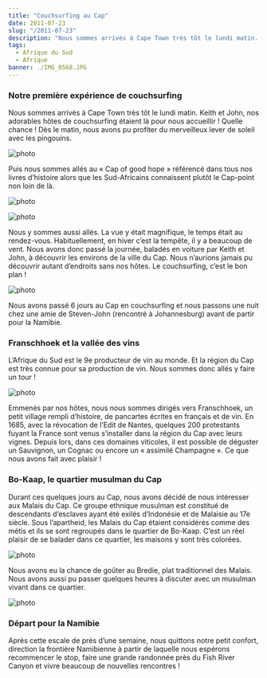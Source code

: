 ```yaml
---
title: "Couchsurfing au Cap"
date: 2011-07-23
slug: "/2011-07-23"
description: "Nous sommes arrivés à Cape Town très tôt le lundi matin. Keith et John, nos adorables hôtes de couchsurfing étaient..."
tags:
  - Afrique du Sud
  - Afrique
banner: ./IMG_0568.JPG
---
```


### Notre première expérience de couchsurfing

Nous sommes arrivés à Cape Town très tôt le lundi matin. Keith et John, nos adorables hôtes de couchsurfing étaient là pour nous accueillir ! Quelle chance ! Dès le matin, nous avons pu profiter du merveilleux lever de soleil avec les pingouins.

![photo](./IMG_0453.JPG)

Puis nous sommes allés au « Cap of good hope » référencé dans tous nos livres d’histoire alors que les Sud-Africains connaissent plutôt le Cap-point non loin de là.

![photo](./IMG_0484.JPG)

![photo](./IMG_0494.JPG)

Nous y sommes aussi allés. La vue y était magnifique, le temps était au rendez-vous. Habituellement, en hiver c’est la tempête, il y a beaucoup de vent. Nous avons donc passé la journée, baladés en voiture par Keith et John, à découvrir les environs de la ville du Cap. Nous n’aurions jamais pu découvrir autant d’endroits sans nos hôtes. Le couchsurfing, c’est le bon plan !

![photo](./IMG_0530.JPG)

Nous avons passé 6 jours au Cap en couchsurfing et nous passons une nuit chez une amie de Steven-John (rencontré à Johannesburg) avant de partir pour la Namibie.

### Franschhoek et la vallée des vins

L’Afrique du Sud est le 9e producteur de vin au monde. Et la région du Cap est très connue pour sa production de vin. Nous sommes donc allés y faire un tour !

![photo](./IMG_0543.JPG)

Emmenés par nos hôtes, nous nous sommes dirigés vers Franschhoek, un petit village rempli d’histoire, de pancartes écrites en français et de vin. En 1685, avec la révocation de l’Edit de Nantes, quelques 200 protestants fuyant la France sont venus s’installer dans la région du Cap avec leurs vignes. Depuis lors, dans ces domaines viticoles, il est possible de déguster un Sauvignon, un Cognac ou encore un « assimilé Champagne ». Ce que nous avons fait avec plaisir !

### Bo-Kaap, le quartier musulman du Cap

Durant ces quelques jours au Cap, nous avons décidé de nous intéresser aux Malais du Cap. Ce groupe ethnique musulman est constitué de descendants d’esclaves ayant été exilés d’Indonésie et de Malaisie au 17e siècle. Sous l’apartheid, les Malais du Cap étaient considérés comme des métis et ils se sont regroupés dans le quartier de Bo-Kaap. C’est un réel plaisir de se balader dans ce quartier, les maisons y sont très colorées.

![photo](./IMG_0568.JPG)

Nous avons eu la chance de goûter au Bredie, plat traditionnel des Malais. Nous avons aussi pu passer quelques heures à discuter avec un musulman vivant dans ce quartier.

![photo](./IMG_0556.JPG)

### Départ pour la Namibie

Après cette escale de près d’une semaine, nous quittons notre petit confort, direction la frontière Namibienne à partir de laquelle nous espérons recommencer le stop, faire une grande randonnée près du Fish River Canyon et vivre beaucoup de nouvelles rencontres !


<Navigation
  previous="/2011-07-17"
  next="/2011-07-30"
  gallery="/galerie/afrique-du-sud"
/>
